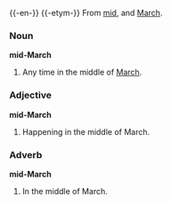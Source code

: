 {{-en-}}
{{-etym-}}
From [[mid]], and [[March]].

===Noun===
'''mid-March'''

# Any time in the middle of [[March]].

===Adjective===
'''mid-March'''

#Happening in the middle of March.

===Adverb===
'''mid-March'''

#In the middle of March.
